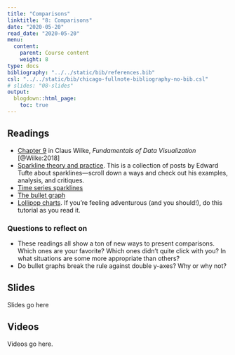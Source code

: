 ```yaml
---
title: "Comparisons"
linktitle: "8: Comparisons"
date: "2020-05-20"
read_date: "2020-05-20"
menu:
  content:
    parent: Course content
    weight: 8
type: docs
bibliography: "../../static/bib/references.bib"
csl: "../../static/bib/chicago-fullnote-bibliography-no-bib.csl"
# slides: "08-slides"
output:
  blogdown::html_page:
    toc: true
---
```


## Readings

- <i class="fas fa-book"></i> [Chapter 9](https://serialmentor.com/dataviz/boxplots-violins.html) in Claus Wilke, *Fundamentals of Data Visualization* [@Wilke:2018]
- <i class="fas fa-external-link-square-alt"></i> [Sparkline theory and practice](https://www.edwardtufte.com/bboard/q-and-a-fetch-msg?msg_id=0001OR). This is a collection of posts by Edward Tufte about sparklines—scroll down a ways and check out his examples, analysis, and critiques.
- <i class="fas fa-external-link-square-alt"></i> [Time series sparklines](https://flowingdata.com/2017/01/24/one-dataset-visualized-25-ways/02-time-series-sparklines-2/)
- <i class="fas fa-external-link-square-alt"></i> [The bullet graph](http://www.storytellingwithdata.com/blog/2017/5/25/the-bullet-graph)
- <i class="fas fa-external-link-square-alt"></i> [Lollipop charts](https://uc-r.github.io/lollipop). If you're feeling adventurous (and you should!), do this tutorial as you read it.

### Questions to reflect on

- These readings all show a ton of new ways to present comparisons. Which ones are your favorite? Which ones didn't quite click with you? In what situations are some more appropriate than others?
- Do bullet graphs break the rule against double y-axes? Why or why not?


## Slides

Slides go here


## Videos

Videos go here.
